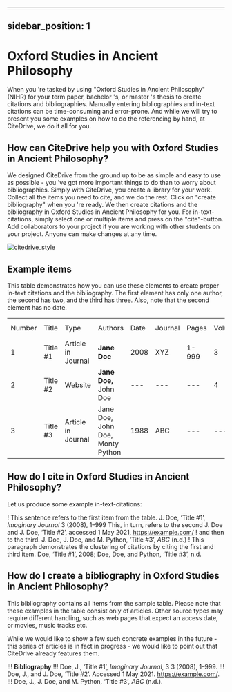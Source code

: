
---
sidebar_position: 1
---

# Oxford Studies in Ancient Philosophy

When you 're tasked by using "Oxford Studies in Ancient Philosophy" (NIHR) for your term paper, bachelor 's, or master 's thesis to create citations and bibliographies.
Manually entering bibliographies and in-text citations can be time-consuming and error-prone. And while we will try to present you some examples on how to do the referencing by hand, at CiteDrive, we do it all for you.

<!---
## About  Oxford Studies in Ancient Philosophy

* Title: Oxford Studies in Ancient Philosophy
* Short Title (Id): NIHR)
* Authors: Oxford Studies in Ancient Philosophy
* Download: Oxford Studies in Ancient Philosophy
 --->

## How can CiteDrive help you with Oxford Studies in Ancient Philosophy?

We designed CiteDrive from the ground up to be as simple and easy to use as possible - you 've got more important things to do than to worry about bibliographies. Simply with CiteDrive, you create a library for your work. Collect all the items you need to cite, and we do the rest. Click on "create bibliography" when you 're ready. We then create citations and the bibliography in Oxford Studies in Ancient Philosophy for you. For in-text-citations, simply select one or multiple items and press on the "cite"-button. Add collaborators to your project if you are working with other students on your project. Anyone can make changes at any time.


![citedrive_style](images/oxford-studies-in-ancient-philosophy.svg "Choose Oxford Studies in Ancient Philosophy in the CiteDrive App")


## Example items

This table demonstrates how you can use these elements to create proper in-text citations and the bibliography. The first element has only one author, the second has two, and the third has three. Also, note that the second element has no date.


<table>
  <tr>
   <td>Number
   </td>
   <td>Title
   </td>
   <td>Type
   </td>
   <td>Authors
   </td>
   <td>Date
   </td>
   <td>Journal
   </td>
   <td>Pages
   </td>
   <td>Volume
   </td>
   <td>Issue
   </td>
   <td>Access Date
   </td>
  </tr>
  <tr>
   <td>1
   </td>
   <td>Title #1
   </td>
   <td>Article in Journal
   </td>
   <td><strong>Jane Doe</strong>
   </td>
   <td>2008
   </td>
   <td>XYZ
   </td>
   <td>1-999
   </td>
   <td>3
   </td>
   <td>2
   </td>
   <td>--
   </td>
  </tr>
  <tr>
   <td>
2
   </td>
   <td>Title #2
   </td>
   <td>Website
   </td>
   <td><strong>Jane Doe, </strong>John Doe
   </td>
   <td>---
   </td>
   <td>---
   </td>
   <td>---
   </td>
   <td>4
   </td>
   <td>---
   </td>
   <td>2020-05-01
   </td>
  </tr>
  <tr>
   <td>3
   </td>
   <td>Title #3
   </td>
   <td>Article in Journal
   </td>
   <td>Jane Doe, John Doe, Monty Python
   </td>
   <td>1988
   </td>
   <td>ABC
   </td>
   <td>---
   </td>
   <td>---
   </td>
   <td>16
   </td>
   <td>---
   </td>
  </tr>
</table>



## How do I cite in  Oxford Studies in Ancient Philosophy?

Let us produce some example in-text-citations:

! This sentence refers to the first item from the table. J. Doe, ‘Title #1’, <i>Imaginary Journal</i> 3 (2008), 1–999 This, in turn, refers to the second J. Doe and J. Doe, ‘Title #2’, accessed 1 May 2021, https://example.com/
! and then to the third.  J. Doe, J. Doe, and M. Python, ‘Title #3’, <i>ABC</i> (n.d.)
! This paragraph demonstrates the clustering of citations by citing the first and third item. Doe, ‘Title #1’, 2008; Doe, Doe, and Python, ‘Title #3’, n.d.



## How do I create a bibliography in Oxford Studies in Ancient Philosophy?

This bibliography contains all items from the sample table. Please note that these examples in the table consist only of articles. Other source types may require different handling, such as web pages that expect an access date, or movies, music tracks etc.

While we would like to show a few such concrete examples in the future - this series of articles is in fact in progress - we would like to point out that CiteDrive already features them.


!!! **Bibliography**
!!! Doe, J., ‘Title #1’, <i>Imaginary Journal</i>, 3 3 (2008), 1–999.
!!! Doe, J., and J. Doe, ‘Title #2’. Accessed 1 May 2021. https://example.com/.
!!! Doe, J., J. Doe, and M. Python, ‘Title #3’, <i>ABC</i> (n.d.).


```
        